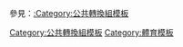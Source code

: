 {{catnav|頁面分類|…|條目信息與編輯模板|字詞轉換模板|公共轉換組模板}}
{{catnav|頁面分類|…|按功能分类的模板|字詞轉換模板|公共轉換組模板}}
{{catnav|頁面分類|…|语言模板|字詞轉換模板|公共轉換組模板}}

{{catmore|Wikipedia:字詞轉換處理/公共轉換組}}

參見：[[:Category:公共轉換組模板|:Category:公共轉換組模板]]

[[Category:公共轉換組模板|Category:公共轉換組模板]]
[[Category:體育模板|Category:體育模板]]
